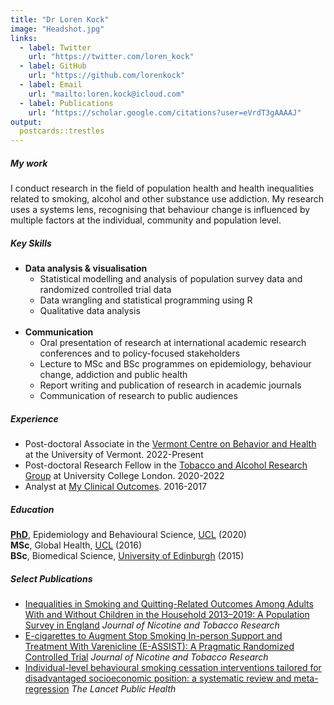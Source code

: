 ```yaml
---
title: "Dr Loren Kock"
image: "Headshot.jpg"
links:
  - label: Twitter
    url: "https://twitter.com/loren_kock"
  - label: GitHub
    url: "https://github.com/lorenkock"
  - label: Email
    url: "mailto:loren.kock@icloud.com"
  - label: Publications
    url: "https://scholar.google.com/citations?user=eVrdT3gAAAAJ"
output:
  postcards::trestles
---
```


##### My work 

I conduct research in the field of population health and health inequalities related to smoking, alcohol and other substance use addiction. My research uses a systems lens, recognising that behaviour change is influenced by multiple factors at the individual, community and population level.

##### Key Skills

- **Data analysis & visualisation**
  - Statistical modelling and analysis of population survey data and randomized controlled trial data
  - Data wrangling and statistical programming using R
  - Qualitative data analysis
  <br>
  <br>
- **Communication**
  - Oral presentation of research at international academic research conferences and to policy-focused stakeholders
  - Lecture to MSc and BSc programmes on epidemiology, behaviour change, addiction and public health
  - Report writing and publication of research in academic journals
  - Communication of research to public audiences

##### Experience

- Post-doctoral Associate in the [Vermont Centre on Behavior and Health](http://www.med.uvm.edu/behaviorandhealth/home) at the University of Vermont. 2022-Present
- Post-doctoral Research Fellow in the [Tobacco and Alcohol Research Group](https://www.ucl.ac.uk/epidemiology-health-care/research/behavioural-science-and-health/research/ucl-tobacco-alcohol-research-group-utarg) at University College London. 2020-2022
<br>
- Analyst at [My Clinical Outcomes](https://www.myclinicaloutcomes.com/). 2016-2017

##### Education

[**PhD**](https://discovery.ucl.ac.uk/id/eprint/10108576/), Epidemiology and Behavioural Science, [UCL](https://www.ucl.ac.uk/epidemiology-health-care/) (2020)
<br>
**MSc**, Global Health, [UCL](https://www.ucl.ac.uk/global-health/global-health-and-development-msc)  (2016)
<br>
**BSc**, Biomedical Science, [University of Edinburgh](https://www.ed.ac.uk/biomedical-sciences) (2015)

##### Select Publications 
- [Inequalities in Smoking and Quitting-Related Outcomes Among Adults With and Without Children in the Household 2013–2019: A Population Survey in England](https://academic.oup.com/ntr/article/24/5/690/6387990) *Journal of Nicotine and Tobacco Research*
<br>
- [E-cigarettes to Augment Stop Smoking In-person Support and Treatment With Varenicline (E-ASSIST): A Pragmatic Randomized Controlled Trial](https://academic.oup.com/ntr/advance-article/doi/10.1093/ntr/ntac149/6615413) *Journal of Nicotine and Tobacco Research*
<br>
- [Individual-level behavioural smoking cessation interventions tailored for disadvantaged socioeconomic position: a systematic review and meta-regression](https://www.sciencedirect.com/science/article/pii/S2468266719302208) *The Lancet Public Health*